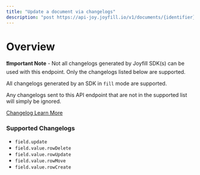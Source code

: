 ```yaml
---
title: "Update a document via changelogs"
description: "post https://api-joy.joyfill.io/v1/documents/{identifier}/changelogs"
---
```


# Overview

**❗️Important Note** - Not all changelogs generated by Joyfill SDK(s) can be used with this endpoint. Only the changelogs listed below are supported.

All changelogs generated by an SDK in `fill` mode are supported.

Any changelogs sent to this API endpoint that are not in the supported list will simply be ignored.

[Changelog Learn More](/docs/changelogs)

### Supported Changelogs

* `field.update`
* `field.value.rowDelete`
* `field.value.rowUpdate`
* `field.value.rowMove`
* `field.value.rowCreate`

